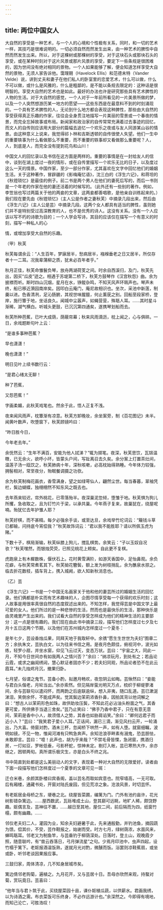 ```yaml
---
---
---
```

title: 两位中国女人
---



大自然的享受是一种艺术，与一个人的心境和个性极有关系，同时，和一切的艺术一样，其技巧是很难说明的。一切必须自然而然发生出来，由一种艺术的脾性中自然而然发生出来。所以，对于这棵树或那棵树的享受，对于这块石头或那块石头的享受，或在某种时刻对于这片风景或那片风景的享受，要定下一些条规是很困难的，因为世间没有绝对相同的景物。一个人如果能够了解，便会知道怎样享受大自然的景物，无须人家告诉他。霭理期（Havelock Ellis）和范德未特（Vander Velde）说，讲到丈夫和妻子在他们私人的卧室里的恋爱艺术，什么可以做，什么不可以做，或什么是风雅的，什么是粗鄙的，是不能以条规去限定的：这种话是很明智的。享受大自然的艺术也是如此。最好的办法也许是研究那些具有艺术脾性的人物的生活。对于大自然的感觉，一个人对于一年前所看见的一片美景所做的梦，以及一个人突然想游历某一地方的愿望——这些东西是在最意料不到的时刻涌现的。一个具有艺术脾性的人，无论到什么地方都会表现这种脾性，那些由大自然的享受获得真正乐趣的作家，往往会全身贯注地描写一片美丽的雪景或一个春夜的情景，而完全忘掉故事或布局。新闻家和政治家的自传常常充满着过去事迹的回忆，而文人的自传则应该用大部分的篇幅去追忆一个欢乐之夜或与友人同游某山谷的情景。由这种意义上说来，我觉得祁卜林和吉斯透顿的自传很使人失望。他们一生中的重要轶事为什么看做那么不重要，而不重要的轶事却又看做那么重要呢？人，人，到底是人，而完全没有提到花鸟和山川！

中国文人的回忆录以及书信在这方面是两样的。重要的事情是在一封给友人的信中，谈到在湖上度过一夜的情形，或在自传里描写一个欢乐无比的日子，以及度过这么一天的情景。中国作家，至少一部分作家，尤其喜欢在文字中回忆他们的婚姻生活。关于这种著作，冒辟疆的《影梅庵忆语》，沈三白的《浮生六记》，和蒋坦的《秋镫琐忆》是最佳的例子。前二书是两个男人在他们的妻死后写的，而后一书则是一个年老的作家在他的妻还活着的时候写的。（此外还有一些别的著作。例如，李笠翁也写过两篇关于他的两妾的文章，这两妾都善唱歌，是他亲自训练起来的。）我们现在要先由《秋镫琐忆》（主人公是作者之妻秋芙）中摘录几段出来，然后由《浮生六记》（主人公是芸）中摘录几段。这两个女人都具有适当的脾性，虽则她们并不是特别受过高深教育的人，也不是优秀的诗人。这没有关系。没有一个人应该以写不朽的诗歌为目的；一个人学会写诗，其目的应该仅在描写一个有意义的时刻，描写一种私人的心

情，或增加享受大自然的乐趣。

（甲）秋芙

秋芙每谓余云：“人生百年，梦寐居半，愁病居半，襁褓垂老之日又居半，所仅存者十一二耳。况我辈蒲柳之质，犹未必百年者乎。”

秋月正佳，秋芙命雏鬟负琴，放舟两湖荷芰之间。时余自西溪归，及门，秋芙先出，因买“瓜皮”迹之。相遇于苏堤第二桥下，秋芙方鼓琴作《汉宫秋怨》曲。余为披襟而听。斯时四山沉烟，星月在水，铮鏦杂鸣，不知天风声环珮声也。琴声未终，船已移近漪园南岸矣。因叩白云庵门，庵尼故相识也。坐次，采池中新莲，制羹以进。色香清冽，足沁肠腑，其视世味腥膻，何止薰莸之别。回船至段家桥，登岸，施行簟于地，坐话良久。闻城中尘嚣声，如蝇营营，殊聒人耳。……其时星斗渐稀，湖气横白。听城头更鼓，已沉沉第四通矣，遂携琴划船而去。

秋芙所种芭蕉，已叶大成荫，荫蔽帘幕；秋来风雨滴沥，枕上闻之，心与俱碎。一日，余戏题断句叶上云：

“是谁多事种芭蕉？

早也潇潇！

晚也潇潇！”

明日见叶上续书数行云：

“是君心绪太无聊！

种了芭蕉，

又怨芭蕉！”

字画柔媚，此秋芙戏笔也。然余于此，悟人正复不浅。

夜来闻风雨声，枕簟渐有凉意。秋芙方卸晚妆，余坐案旁，制《百花图记》未半。闻黄叶数声，吹堕窗下，秋芙顾镜吟曰：

“昨日胜今日，

今年老去年。”

余怃然云：“生年不满百，安能为他人拭涕？”辄为掷笔。夜深，秋芙思饮，瓦铞温暾，已无余火，欲呼小环，皆蒙头户间，写趾离召去久矣。余分案上灯置茶灶间，温莲子汤一瓯饮之，秋芙肺病十年，深秋咳嗽，必高枕始得熟睡。今年体力较强，拥髻相对，常至夜分，殆眠餐调摄之功欤。

余为秋芙制梅花画衣，香雪满身，望之如绿萼仙人，翩然尘世。每当春暮，翠袖凭栏，鬓边蝴蝶，独栩栩然不知东风之既去也。

去年燕来较迟，帘外桃花，已零落殆半。夜深巢泥忽倾，堕雏于地。秋芙惧为狗儿所攫，急收取之，且为钉竹片于梁，以承共巢。今年燕子复来，故巢犹在，绕屋呢喃。殆犹忆去年护雏人耶？

秋芙好棋，而不甚精。每夕必强余手谈，或至达旦，余戏举竹坨词云：“簸钱斗草已都输，问持底今宵偿我？”秋芙故饰词云：“君以我不能胜耶？请以所佩玉虎为赌。”

下数十子，棋局渐输，秋芙纵膝上狗儿，搅乱棋势。余笑云：“子以玉奴自况欤？”秋芙嘿然，而银烛荧荧，已照见桃花上颊矣。自此更不复棋。

虎跑泉上有木樨数株，偃伏石上。花时黄雪满阶，如游天香国中，足怡鼻观。余负花癖，与秋芙常煮茗其下。秋芙拗花簪鬓，额上发为树枝捎乱，余为醮泉水掠之。临去折花数枝，插车背上，携入城阙，欲人知新秋消息也。

（乙）芸

《浮生六记》一书是一个中国无名画家关于他和他的妻芸所过的婚姻生活的回忆录。他们俩都是朴实而有艺术趣味的人，企图尽情享受每一个获得的欢乐时刻；这人故事是用很率真很自然的态度叙述出来的。不知怎样，我觉得芸是中国文学上最可爱的女人。他们所过的是一种悲惨的生活，然而也是最快乐的生活，那种快乐是由灵魂里产生出来的。我们试看大自然的享受怎样成为他们的精神生活的主要部分：这一点是很有趣的。我们现在由此书中摘录三段，描写他们怎样度过七夕及七月十五日这两个节期，以及他们在苏州城内怎样度过一个夏冬：

是年七夕，芸设香烛瓜果，同拜天地于我取轩中。余镌“愿生生世世为夫妇”图章二方；余执朱文，芸执白文，以为往来书信之用。是夜月色颇佳，俯视河中，波光如练，轻罗小扇，并坐水窗，仰见飞云过天，变态万状。芸曰：“宇宙之大，同此一月，不知今日世间亦有如我两人之情兴否？”余曰：“纳凉玩月，到处有之；若品论云霞，或求之幽闺绣闼，慧心默证者固亦不少；若夫妇同观，所品论者恐不在此云霞耳。”未几烛烬月沉，撤果归卧。

七月望，俗谓之鬼节。芸备小酌，拟邀月畅欢，夜忽阴云如晦。芸愀然曰：“妾能与君白头偕老，月轮当出。”余亦索然。但见隔岸萤光明灭万点，梳织于柳堤蓼渚间，余与芸联句以遣闷怀，而两韵之后逾联逾纵，想入非夷，随口乱道。芸已漱涎涕泪，笑倒余怀，不能成声矣。觉其鬓边茉莉浓香扑鼻，因拍其背以他词解之曰：“想古人以茉莉形色如珠，故供助妆压鬓，不知此花必沾油头粉面之气，其香更可爱，所供佛手当退三舍矣。”芸乃止笑曰：“佛手乃香中君子，只在有意无意间，茉莉是香中小人，故须借人之势，其香也如胁肩谄笑。”余曰：“卿何远君子而近小人？”芸曰：“我笑君子爱小人耳。”正话间，漏已三滴，渐见风扫云开，一轮涌出，乃大喜。倚窗对酌，酒未三杯，忽闻桥下哄然一声，如有人堕。就窗细瞩，波明如镜，不见一物，惟闻河滩有只鸭急奔声。余知沧浪亭畔素有溺鬼，恐芸胆怯，未敢即言。芸曰：“噫！此声也，胡为乎来哉？”不禁毛骨皆慄，急闭窗，携酒归房，一灯如豆，罗帐低垂，弓影杯蛇，惊神未定。剔灯入帐，芸已寒热大作，余亦继之，困顿两旬。真所谓乐极灾生，亦是白头不终之兆。

书中简直到处都是这么美丽动人的文字，表现着一种对大自然的无限爱好。读者由下面一段描写他们怎样度过一个夏季的文章可见一斑：

迁仓米巷，余颜其卧楼曰宾香阁，盖以芸名而取如宾意也。院窄墙高，一无可取。后有厢楼，通藏书处，开窗对陆氏废园，但见荒凉之象。沧浪风景，时切芸怀。

有老妪居金母桥之东，埂巷之北。绕屋皆菜圃，编篱为门。门外有池约亩许，花光树影错杂篱边。……屋西数武，瓦砾堆成土山，登其巅可远眺，地旷人稀，颇饶野趣。妪偶言及，芸神往不置，……越日至其地，屋仅二间，前后隔而为四，纸窗竹榻，颇有幽趣。……

邻仅老夫妇二人，灌园为业，知余夫妇避暑于此，先来通殷勤，并钓池鱼，摘园蔬为馈。偿其价，不受，芸作鞋报之，始谢而受。时方七月，绿树荫浓，水面风来，蝉鸣聒耳。邻老又为制鱼竿，与芸垂钓于柳荫深处。日落时，登土山，观晚霞夕照，随意联吟，有“兽云吞落日，弓月弹流星”之句。少焉月印池中，虫声四起，设竹榻于篱下。老妪报酒温饭熟，遂就月光对酌，微醺而饭。浴罢则凉鞋蕉扇，或坐或卧，听邻老谈因果报应事。

三鼓归家，周体清凉，几不知身居城市矣。

篱边倩邻老购菊，遍植之。九月花开，又与芸居十日。吾母亦欣然来观，持螯对菊，赏玩竟日。芸喜曰：

“他年当与君卜筑于此，买绕屋菜园十亩，课仆妪植瓜蔬，以供薪水。君画我绣，以为诗酒之需。布衣菜饭可乐终身，不必作远游计也。”余深然之。今即得有境地，而知己沦亡，可胜浩叹！
